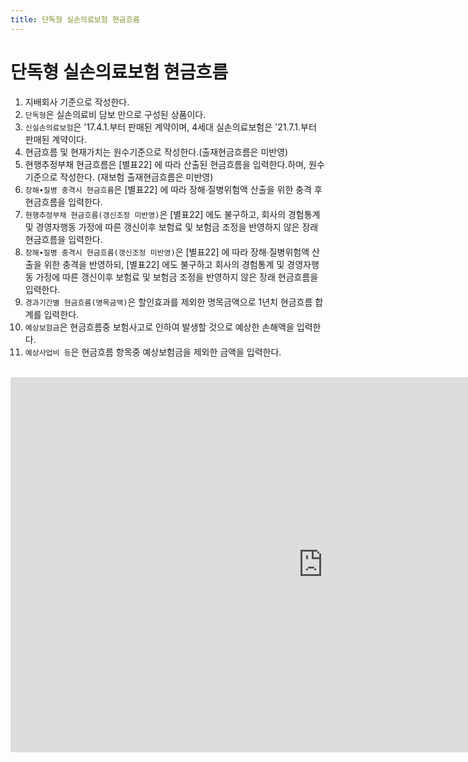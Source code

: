 ```yaml
---
title: 단독형 실손의료보험 현금흐름
---
```

# 단독형 실손의료보험 현금흐름

<Accordion multiple activeIndex={[]}>
<AccordionTab header="[작성 요령]">

1. 지배회사 기준으로 작성한다.
2. `단독형`은 실손의료비 담보 만으로 구성된 상품이다.
3. `신실손의료보험`은 '17.4.1.부터 판매된 계약이며, 4세대 실손의료보험은 '21.7.1.부터 판매된 계약이다.
4. 현금흐름 및 현재가치는 원수기준으로 작성한다.(출재현금흐름은 미반영)
5. 현행추정부채 현금흐름은 [별표22] <OverlayDemo id ="232"/>에 따라 산출된 현금흐름을 입력한다.하며, 원수기준으로 작성한다. (재보험 출재현금흐름은 미반영)
6. `장해∙질병 충격시 현금흐름`은 [별표22] <OverlayDemo id ="425"/>에 따라 장해∙질병위험액 산출을 위한 충격 후 현금흐름을 입력한다.
7. `현행추정부채 현금흐름(갱신조정 미반영)`은 [별표22] <OverlayDemo id ="232_나3"/>에도 불구하고, 회사의 경험통계 및 경영자행동 가정에 따른 갱신이후 보험료 및 보험금 조정을 반영하지 않은 장래 현금흐름을 입력한다.
8. `장해∙질병 충격시 현금흐름(갱신조정 미반영)`은 [별표22] <OverlayDemo id ="425"/>에 따라 장해∙질병위험액 산출을 위한 충격을 반영하되, [별표22] <OverlayDemo id ="232_나3"/> 에도 불구하고 회사의 경험통계 및 경영자행동 가정에 따른 갱신이후 보험료 및 보험금 조정을 반영하지 않은 장래 현금흐름을 입력한다.
9. `경과기간별 현금흐름(명목금액)`은 할인효과를 제외한 명목금액으로 1년치 현금흐름 합계를 입력한다.
10. `예상보험금`은 현금흐름중 보험사고로 인하여 발생할 것으로 예상한 손해액을 입력한다.
11. `예상사업비 등`은 현금흐름 항목중 예상보험금을 제외한 금액을 입력한다.

</AccordionTab>
</Accordion>

<br/>

<iframe width="1000" height="600" frameBorder="0" scrolling="no"
src="https://onedrive.live.com/embed?resid=AB5F66CE0CF8D024%2116554&authkey=%21ACzRWZavyE-79hc&em=2
&AllowTyping=True
&wdAllowInteractivity=False&ActiveCell='1-18'!F10&Item='1-18'!A7:DC70
&wdHideGridlines=True
&wdDownloadButton=False
&waccluster=PSG3">
</iframe>
